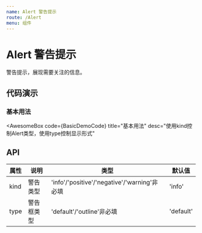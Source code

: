 ```yaml
---
name: Alert 警告提示
route: /Alert
menu: 组件
---
```



# Alert 警告提示

警告提示，展现需要关注的信息。

## 代码演示

### 基本用法

<AwesomeBox 
  code={BasicDemoCode} 
  title="基本用法"
  desc="使用kind控制Alert类型，使用type控制显示形式"
>
  <BasicDemo />
</AwesomeBox>


## API

| 属性 | 说明     | 类型                                         | 默认值 |
| ---- | -------- | -------------------------------------------- | ------ |
| kind | 警告类型 | 'info'/'positive'/'negative'/'warning'非必填 | 'info' |
| type | 警告框类型 | 'default'/'outline'非必填 | 'default' |

